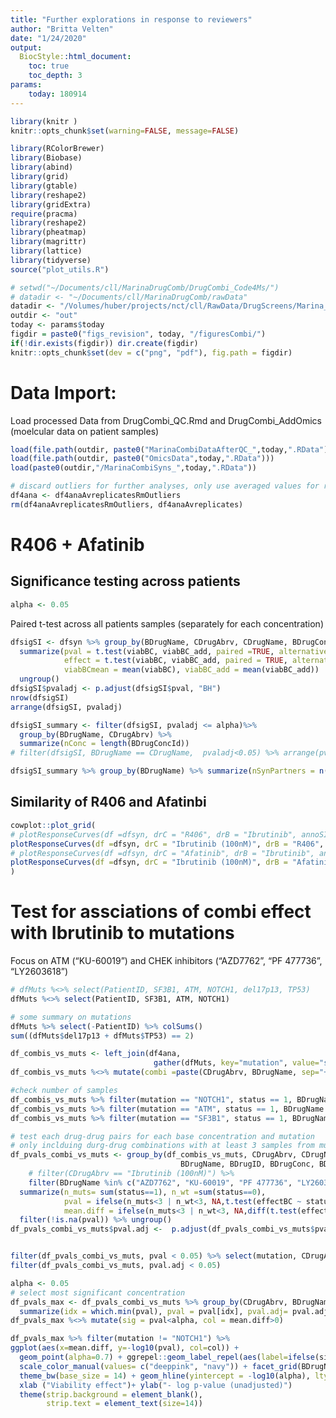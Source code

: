 ```yaml
---
title: "Further explorations in response to reviewers"
author: "Britta Velten"
date: "1/24/2020"
output:
  BiocStyle::html_document:
    toc: true
    toc_depth: 3
params: 
    today: 180914
---
```



```r
library(knitr )
knitr::opts_chunk$set(warning=FALSE, message=FALSE)
```

```r
library(RColorBrewer)
library(Biobase)
library(abind)
library(grid)
library(gtable)
library(reshape2)
library(gridExtra)
require(pracma)
library(reshape2)
library(pheatmap)
library(magrittr)
library(lattice)
library(tidyverse)
source("plot_utils.R")
```

```r
# setwd("~/Documents/cll/MarinaDrugComb/DrugCombi_Code4Ms/")
# datadir <- "~/Documents/cll/MarinaDrugComb/rawData"
datadir <- "/Volumes/huber/projects/nct/cll/RawData/DrugScreens/Marina_CombiScreen/"
outdir <- "out"
today <- params$today
figdir = paste0("figs_revision", today, "/figuresCombi/")
if(!dir.exists(figdir)) dir.create(figdir)
knitr::opts_chunk$set(dev = c("png", "pdf"), fig.path = figdir)
```


# Data Import:
Load processed Data from DrugCombi_QC.Rmd and DrugCombi_AddOmics (moelcular data on patient samples)
```r
load(file.path(outdir, paste0("MarinaCombiDataAfterQC_",today,".RData")))
load(file.path(outdir, paste0("OmicsData",today,".RData")))
load(paste0(outdir,"/MarinaCombiSyns_",today,".RData"))
```

```r
# discard outliers for further analyses, only use averaged values for replicates
df4ana <- df4anaAvreplicatesRmOutliers
rm(df4anaAvreplicatesRmOutliers, df4anaAvreplicates)
```

# R406 + Afatinib
## Significance testing across patients
```r
alpha <- 0.05
```

Paired t-test across all patients samples (separately for each concentration)

```r
dfsigSI <- dfsyn %>% group_by(BDrugName, CDrugAbrv, CDrugName, BDrugConcId) %>%
  summarize(pval = t.test(viabBC, viabBC_add, paired =TRUE, alternative= "less")$p.value,
            effect = t.test(viabBC, viabBC_add, paired = TRUE, alternative= "less")$estimate,
            viabBCmean = mean(viabBC), viabBC_add = mean(viabBC_add))  %>%
  ungroup()
dfsigSI$pvaladj <- p.adjust(dfsigSI$pval, "BH")
nrow(dfsigSI)
arrange(dfsigSI, pvaladj)

dfsigSI_summary <- filter(dfsigSI, pvaladj <= alpha)%>%
  group_by(BDrugName, CDrugAbrv) %>%
  summarize(nConc = length(BDrugConcId))
# filter(dfsigSI, BDrugName == CDrugName,  pvaladj<0.05) %>% arrange(pvaladj)

dfsigSI_summary %>% group_by(BDrugName) %>% summarize(nSynPartners = n()) %>% arrange(-nSynPartners)
```

## Similarity of R406 and Afatinbi
```r
cowplot::plot_grid(
# plotResponseCurves(df =dfsyn, drC = "R406", drB = "Ibrutinib", annoSI = F),
plotResponseCurves(df =dfsyn, drC = "Ibrutinib (100nM)", drB = "R406", annoSI = F),
# plotResponseCurves(df =dfsyn, drC = "Afatinib", drB = "Ibrutinib", annoSI = F),
plotResponseCurves(df =dfsyn, drC = "Ibrutinib (100nM)", drB = "Afatinib", annoSI = F)
)
```



# Test for assciations of combi effect with Ibrutinib to mutations
Focus on ATM ("KU-60019") and CHEK inhibitors ("AZD7762", "PF 477736", "LY2603618")
```r
# dfMuts %<>% select(PatientID, SF3B1, ATM, NOTCH1, del17p13, TP53)
dfMuts %<>% select(PatientID, SF3B1, ATM, NOTCH1)

# some summary on mutations
dfMuts %>% select(-PatientID) %>% colSums()
sum((dfMuts$del17p13 + dfMuts$TP53) == 2)

df_combis_vs_muts <- left_join(df4ana,
                                gather(dfMuts, key="mutation", value="status", -PatientID), by="PatientID")
df_combis_vs_muts %<>% mutate(combi =paste(CDrugAbrv, BDrugName, sep="+"))

#check number of samples
df_combis_vs_muts %>% filter(mutation == "NOTCH1", status == 1, BDrugName == "Afatinib", BDrugConcId == "c1") %>% select(CDrugAbrv) %>% table
df_combis_vs_muts %>% filter(mutation == "ATM", status == 1, BDrugName == "Afatinib", BDrugConcId == "c1") %>% select(CDrugAbrv) %>% table
df_combis_vs_muts %>% filter(mutation == "SF3B1", status == 1, BDrugName == "Afatinib", BDrugConcId == "c1") %>% select(CDrugAbrv) %>% table

# test each drug-drug pairs for each base concentration and mutation
# only inclduing durg-drug combinations with at least 3 samples from mutated and unmutated group
df_pvals_combi_vs_muts <- group_by(df_combis_vs_muts, CDrugAbrv, CDrugNameLong, CDrugID, CDrugName, CDrugConc,
                                      BDrugName, BDrugID, BDrugConc, BDrugConcId, mutation, combi) %>%
    # filter(CDrugAbrv == "Ibrutinib (100nM)") %>%
    filter(BDrugName %in% c("AZD7762", "KU-60019", "PF 477736", "LY2603618")) %>%
  summarize(n_muts= sum(status==1), n_wt =sum(status==0),
            pval = ifelse(n_muts<3 | n_wt<3, NA,t.test(effectBC ~ status, var.equal= TRUE)$p.value),
            mean.diff = ifelse(n_muts<3 | n_wt<3, NA,diff(t.test(effectBC ~ status, var.equal= TRUE)$estimate))) %>%
  filter(!is.na(pval)) %>% ungroup()
df_pvals_combi_vs_muts$pval.adj <-  p.adjust(df_pvals_combi_vs_muts$pval, method="BH")


filter(df_pvals_combi_vs_muts, pval < 0.05) %>% select(mutation, CDrugAbrv, BDrugName, BDrugConc, pval,pval.adj, combi) 
filter(df_pvals_combi_vs_muts, pval.adj < 0.05) 

```

```r
alpha <- 0.05
# select most significant concentration
df_pvals_max <- df_pvals_combi_vs_muts %>% group_by(CDrugAbrv, BDrugName, BDrugID, mutation, combi) %>%
  summarize(idx = which.min(pval), pval = pval[idx], pval.adj= pval.adj[idx], mean.diff = mean.diff[idx], conc = BDrugConcId[idx])
df_pvals_max %<>% mutate(sig = pval<alpha, col = mean.diff>0)

df_pvals_max %>% filter(mutation != "NOTCH1") %>%
ggplot(aes(x=mean.diff, y=-log10(pval), col=col)) +
  geom_point(alpha=0.7) + ggrepel::geom_label_repel(aes(label=ifelse(sig, CDrugAbrv, "")),  label.size= NA, fill = NA, size=4) +
  scale_color_manual(values= c("deeppink", "navy")) + facet_grid(BDrugName~mutation)+ guides(col=FALSE) +
  theme_bw(base_size = 14) + geom_hline(yintercept = -log10(alpha), lty= "dashed", alpha=0.3) +
  xlab ("Viability effect")+ ylab("- log p-value (unadjusted)")
  theme(strip.background = element_blank(),
        strip.text = element_text(size=14))
```
